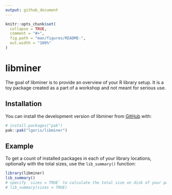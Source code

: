 ```yaml
---
output: github_document
---
```


<!-- README.md is generated from README.Rmd. Please edit that file -->

```r
knitr::opts_chunk$set(
  collapse = TRUE,
  comment = "#>",
  fig.path = "man/figures/README-",
  out.width = "100%"
)
```

# libminer

<!-- badges: start -->
<!-- badges: end -->

The goal of libminer is to provide an overview of your R library setup. It is a toy package created as a part of a workshop and not meant for serious use.

## Installation

You can install the development version of libminer from [GitHub](https://github.com/) with:

``` r
# install.packages("pak")
pak::pak("lgoris/libminer")
```

## Example

To get a count of installed packages in each of your library locations, 
optionally with the total sizes, use the `lib_summary()` function:


```r
library(libminer)
lib_summary()
# specify `sizes = TRUE` to calculate the total size on disk of your packages
# lib_summary(sizes = TRUE)
```
